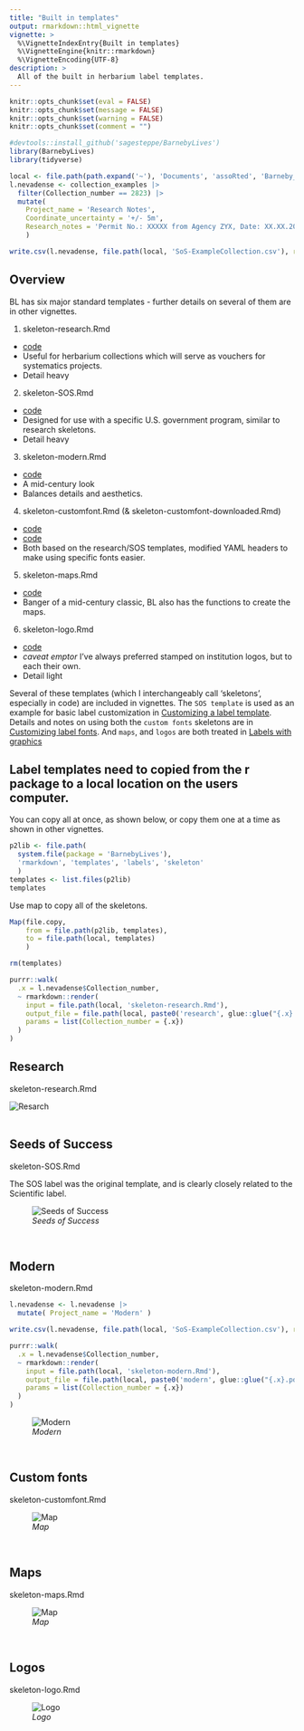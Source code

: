 ```yaml
---
title: "Built in templates"
output: rmarkdown::html_vignette
vignette: >
  %\VignetteIndexEntry{Built in templates}
  %\VignetteEngine{knitr::rmarkdown}
  %\VignetteEncoding{UTF-8}
description: >
  All of the built in herbarium label templates. 
---
```


```r
knitr::opts_chunk$set(eval = FALSE)
knitr::opts_chunk$set(message = FALSE)
knitr::opts_chunk$set(warning = FALSE)
knitr::opts_chunk$set(comment = "")
```

```r
#devtools::install_github('sagesteppe/BarnebyLives')
library(BarnebyLives)
library(tidyverse)

local <- file.path(path.expand('~'), 'Documents', 'assoRted', 'Barneby_Lives_dev', 'LabelStyles')
l.nevadense <- collection_examples |>
  filter(Collection_number == 2823) |>
  mutate(
    Project_name = 'Research Notes', 
    Coordinate_uncertainty = '+/- 5m', 
    Research_notes = 'Permit No.: XXXXX from Agency ZYX, Date: XX.XX.2025. Collected under NSF XXXXX, "catchy project name". DNA extracted from silica gel dried leaf tissue (additional material in ZYX biorepository) accession No.: XXXXX. Sequences available on NCBI SRA as PRJXYZYXYXY.'
    )

write.csv(l.nevadense, file.path(local, 'SoS-ExampleCollection.csv'), row.names = F)
```

## Overview 

BL has six major standard templates - further details on several of them are in other vignettes. 

1) skeleton-research.Rmd
  + [code](https://github.com/sagesteppe/BarnebyLives/blob/main/inst/rmarkdown/templates/labels/skeleton/skeleton-research.Rmd) 
  + Useful for herbarium collections which will serve as vouchers for systematics projects. 
  + Detail heavy 
2) skeleton-SOS.Rmd
  + [code](https://github.com/sagesteppe/BarnebyLives/blob/main/inst/rmarkdown/templates/labels/skeleton/skeleton-SOS.Rmd)
  + Designed for use with a specific U.S. government program, similar to research skeletons. 
  + Detail heavy 
3) skeleton-modern.Rmd
  + [code](https://github.com/sagesteppe/BarnebyLives/blob/main/inst/rmarkdown/templates/labels/skeleton/skeleton-modern.Rmd)
  + A mid-century look
  + Balances details and aesthetics. 
4) skeleton-customfont.Rmd (& skeleton-customfont-downloaded.Rmd)
  + [code](https://github.com/sagesteppe/BarnebyLives/blob/main/inst/rmarkdown/templates/labels/skeleton/skeleton-customfont.Rmd)
  + [code](https://github.com/sagesteppe/BarnebyLives/blob/main/inst/rmarkdown/templates/labels/skeleton/skeleton-customfont-downloaded.Rmd)
  + Both based on the research/SOS templates, modified YAML headers to make using specific fonts easier. 
5) skeleton-maps.Rmd
  + [code](https://github.com/sagesteppe/BarnebyLives/blob/main/inst/rmarkdown/templates/labels/skeleton/skeleton-maps.Rmd)
  + Banger of a mid-century classic, BL also has the functions to create the maps. 
6) skeleton-logo.Rmd
  + [code](https://github.com/sagesteppe/BarnebyLives/blob/main/inst/rmarkdown/templates/labels/skeleton/skeleton-logo.Rmd)
  + *caveat emptor* I've always preferred stamped on institution logos, but to each their own.  
  + Detail light


Several of these templates (which I interchangeably call 'skeletons', especially in code) are included in vignettes. 
The `SOS template` is used as an example for basic label customization in [Customizing a label template](https://sagesteppe.github.io/BarnebyLives/articles/customizing_a_label_template.html). 
Details and notes on using both the `custom fonts` skeletons are in [Customizing label fonts](https://sagesteppe.github.io/BarnebyLives/articles/custom_label_fonts.html). 
And `maps`, and `logos` are both treated in [Labels with graphics](https://sagesteppe.github.io/BarnebyLives/articles/labels_with_graphics.html)

## Label templates need to copied from the r package to a local location on the users computer. 

You can copy all at once, as shown below, or copy them one at a time as shown in other vignettes. 
```r
p2lib <- file.path(
  system.file(package = 'BarnebyLives'),
  'rmarkdown', 'templates', 'labels', 'skeleton'
  )
templates <- list.files(p2lib)
templates
```

Use map to copy all of the skeletons.  

```r
Map(file.copy, 
    from = file.path(p2lib, templates), 
    to = file.path(local, templates)
    )

rm(templates)
```

```r
purrr::walk(
  .x = l.nevadense$Collection_number,
  ~ rmarkdown::render(
    input = file.path(local, 'skeleton-research.Rmd'), 
    output_file = file.path(local, paste0('research', glue::glue("{.x}.pdf"))), 
    params = list(Collection_number = {.x}) 
  )
)
```

## Research 

skeleton-research.Rmd

![*Resarch*](../man/figures/research2823.png)  
<br>

## Seeds of Success 

skeleton-SOS.Rmd

The SOS label was the original template, and is clearly closely related to the Scientific label. 

![*Seeds of Success*](../man/figures/default-SOS-2823-1.png)  

<br>

## Modern 

skeleton-modern.Rmd

```r
l.nevadense <- l.nevadense |>
  mutate( Project_name = 'Modern' )

write.csv(l.nevadense, file.path(local, 'SoS-ExampleCollection.csv'), row.names = F)

purrr::walk(
  .x = l.nevadense$Collection_number,
  ~ rmarkdown::render(
    input = file.path(local, 'skeleton-modern.Rmd'), 
    output_file = file.path(local, paste0('modern', glue::glue("{.x}.pdf"))), 
    params = list(Collection_number = {.x}) 
  )
)
```


![*Modern*](../man/figures/modern2823.png)  

<br>

## Custom fonts

skeleton-customfont.Rmd

![*Map*](../man/figures/custom-font-downloaded2823.png)  

<br>

## Maps

skeleton-maps.Rmd

![*Map*](../man/figures/Map-2823.png)  

<br>

## Logos

skeleton-logo.Rmd

![*Logo*](../man/figures/logo-2823.png)    
